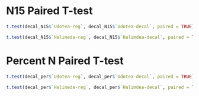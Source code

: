 

# N15 Paired T-test
```r
t.test(decal_N15$`Udotea-reg`, decal_N15$`Udotea-decal`, paired = TRUE)
```

```r
t.test(decal_N15$`Halimeda-reg`, decal_N15$`Halimdea-decal`, paired = TRUE)
```

# Percent N Paired T-test
```r
t.test(decal_per$`Udotea-reg`, decal_per$`Udotea-decal`, paired = TRUE)
```

```r
t.test(decal_per$`Halimeda-reg`, decal_per$`Halimdea-decal`, paired = TRUE)
```

